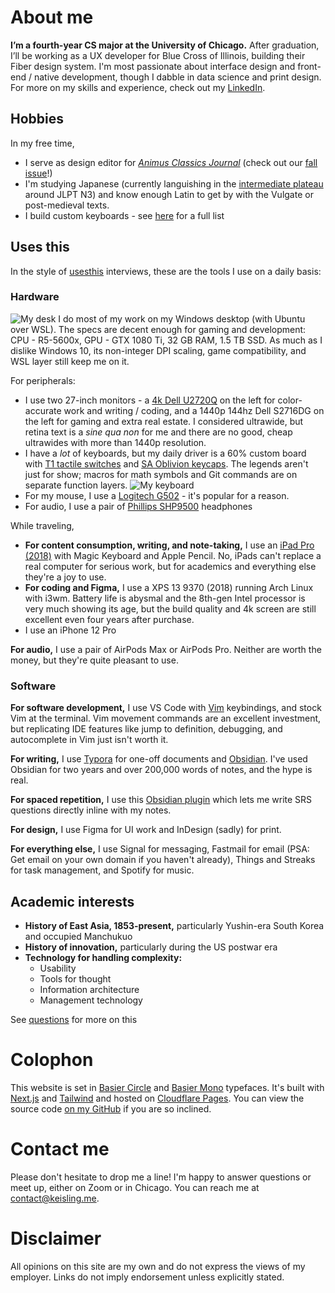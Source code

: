 # About me

**I’m a fourth-year CS major at the University of Chicago.** After graduation, I’ll be working as a UX developer for Blue Cross of Illinois, building their Fiber design system. I'm most passionate about interface design and front-end / native development, though I dabble in data science and print design. For more on my skills and experience, check out my [LinkedIn](https://www.linkedin.com/in/jacob-keisling-b474a7174/).

## Hobbies

In my free time,

- I serve as design editor for [_Animus Classics Journal_](https://voices.uchicago.edu/animus/) (check out our [fall issue](https://www.yumpu.com/en/document/view/66328266/animus-classics-journal-vol-2-issue-1)!)
- I'm studying Japanese (currently languishing in the [intermediate plateau](https://www.reddit.com/r/languagelearning/comments/gcnryw/the_intermediate_plateau_revisited/) around JLPT N3) and know enough Latin to get by with the Vulgate or post-medieval texts.
- I build custom keyboards - see [here]() for a full list

## Uses this

In the style of [usesthis](https://usesthis.com/) interviews, these are the tools I use on a daily basis:

### Hardware

![](/images/desk.jpg 'My desk')
I do most of my work on my Windows desktop (with Ubuntu over WSL). The specs are decent enough for gaming and development: CPU - R5-5600x, GPU - GTX 1080 Ti, 32 GB RAM, 1.5 TB SSD. As much as I dislike Windows 10, its non-integer DPI scaling, game compatibility, and WSL layer still keep me on it.

For peripherals:

- I use two 27-inch monitors - a [4k Dell U2720Q](https://www.dell.com/en-us/work/shop/ultrasharp-27-4k-usb-c-monitor-u2720q/apd/210-avjv/monitors-monitor-accessories) on the left for color-accurate work and writing / coding, and a 1440p 144hz Dell S2716DG on the left for gaming and extra real estate. I considered ultrawide, but retina text is a _sine qua non_ for me and there are no good, cheap ultrawides with more than 1440p resolution.
- I have a _lot_ of keyboards, but my daily driver is a 60% custom board with [T1 tactile switches](https://divinikey.com/products/durock-t1-tactile-switch) and [SA Oblivion keycaps](https://drop.com/buy/drop-oblotzky-sa-oblivion-v2). The legends aren't just for show; macros for math symbols and Git commands are on separate function layers.
  ![](/images/keyboard.jpg 'My keyboard')
- For my mouse, I use a [Logitech G502](https://www.logitechg.com/en-us/products/gaming-mice/g502-hero-gaming-mouse.html) - it's popular for a reason.
- For audio, I use a pair of [Phillips SHP9500](https://www.rtings.com/headphones/reviews/philips/shp9500) headphones

While traveling,

- **For content consumption, writing, and note-taking,** I use an [iPad Pro (2018)](https://www.apple.com/shop/product/FTXN2LL/A/refurbished-11-inch-ipad-pro-wi-fi-64gb-space-gray?fnode=9016a1301b540096574411c7ec7b39d9c84c41f0f4c2bd396214f3f267bd64d6a3ba200009e372ca94f27c9248a59d51a42552e047fc36e7047c414ca8b1e7b4ded5d1932365193a26d97fe7f7fffe18) with Magic Keyboard and Apple Pencil. No, iPads can't replace a real computer for serious work, but for academics and everything else they're a joy to use.
- **For coding and Figma,** I use a XPS 13 9370 (2018) running Arch Linux with i3wm. Battery life is abysmal and the 8th-gen Intel processor is very much showing its age, but the build quality and 4k screen are still excellent even four years after purchase.
- I use an iPhone 12 Pro

**For audio,** I use a pair of AirPods Max or AirPods Pro. Neither are worth the money, but they're quite pleasant to use.

### Software

**For software development,** I use VS Code with [Vim](https://www.redhat.com/sysadmin/beginners-guide-vim) keybindings, and stock Vim at the terminal. Vim movement commands are an excellent investment, but replicating IDE features like jump to definition, debugging, and autocomplete in Vim just isn't worth it.

**For writing,** I use [Typora](https://typora.io/) for one-off documents and [Obsidian](https://obsidian.md/). I've used Obsidian for two years and over 200,000 words of notes, and the hype is real.

**For spaced repetition,** I use this [Obsidian plugin](https://github.com/st3v3nmw/obsidian-spaced-repetition) which lets me write SRS questions directly inline with my notes.

**For design,** I use Figma for UI work and InDesign (sadly) for print.

**For everything else,** I use Signal for messaging, Fastmail for email (PSA: Get email on your own domain if you haven't already), Things and Streaks for task management, and Spotify for music.

## Academic interests

- **History of East Asia, 1853-present,** particularly Yushin-era South Korea and occupied Manchukuo
- **History of innovation,** particularly during the US postwar era
- **Technology for handling complexity:**
  - Usability
  - Tools for thought
  - Information architecture
  - Management technology

See [questions](/writing/questions) for more on this

# Colophon

This website is set in [Basier Circle](https://www.atipofoundry.com/fonts/basier) and [Basier Mono](https://www.atipofoundry.com/fonts/basier-mono) typefaces. It's built with [Next.js](https://nextjs.org/) and [Tailwind](https://tailwindcss.com/) and hosted on [Cloudflare Pages](https://pages.cloudflare.com/). You can view the source code [on my GitHub](https://github.com/EndlessReform/keisling_v4) if you are so inclined.

# Contact me

Please don't hesitate to drop me a line! I'm happy to answer questions or meet up, either on Zoom or in Chicago. You can reach me at [contact@keisling.me](mailto:contact@keisling.me).

# Disclaimer

All opinions on this site are my own and do not express the views of my employer. Links do not imply endorsement unless explicitly stated.
